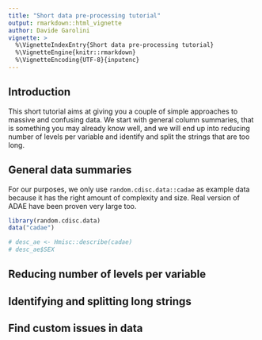 ```yaml
---
title: "Short data pre-processing tutorial"
output: rmarkdown::html_vignette
author: Davide Garolini
vignette: >
  %\VignetteIndexEntry{Short data pre-processing tutorial}
  %\VignetteEngine{knitr::rmarkdown}
  %\VignetteEncoding{UTF-8}{inputenc}
---
```


## Introduction
  
This short tutorial aims at giving you a couple of simple approaches to massive and confusing data. We start with general column summaries, that is something you may already know well, and we will end up into reducing number of levels per variable and identify and split the strings that are too long.

## General data summaries

For our purposes, we only use `random.cdisc.data::cadae` as example data because it has the right amount of complexity and size. Real version of ADAE have been proven very large too.

```r
library(random.cdisc.data)
data("cadae")
```

```r
# desc_ae <- Hmisc::describe(cadae)
# desc_ae$SEX
```

## Reducing number of levels per variable

## Identifying and splitting long strings

## Find custom issues in data

